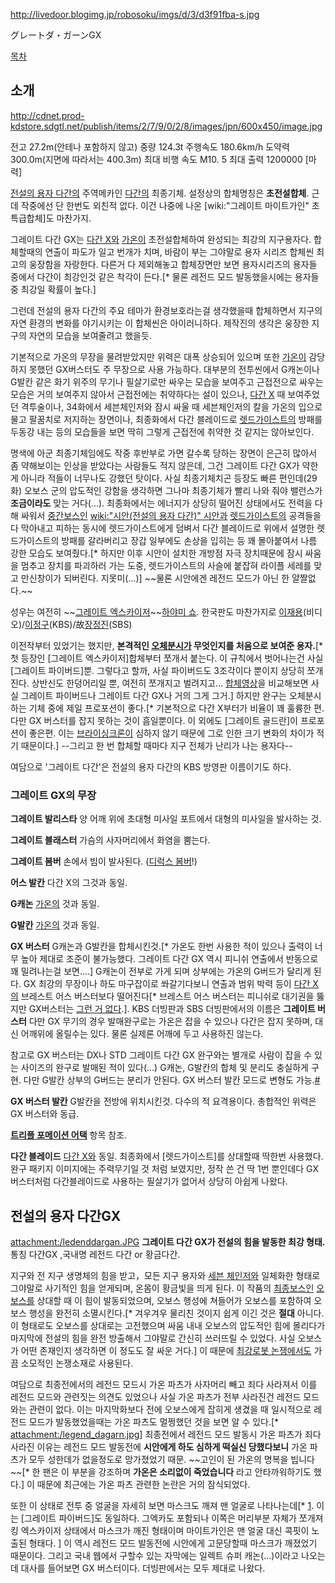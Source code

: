 http://livedoor.blogimg.jp/robosoku/imgs/d/3/d3f91fba-s.jpg

グレートダ・ガーンGX

{{{#!html
<iframe width="420" height="315" src="//www.youtube.com/embed/SnvkM27QuAo" frameborder="0" allowfullscreen></iframe>}}}

[[목차]]

== 소개 ==
http://cdnet.prod-kdstore.sdgtl.net/publish/items/2/7/9/0/2/8/images/jpn/600x450/image.jpg

전고 27.2m(안테나 포함하지 않고) 
중량 124.3t 
주행속도 180.6km/h 
도약력 300.0m(지면에 따라서는 400.3m) 
최대 비행 속도 M10. 5 
최대 출력 1200000 [마력]

[[전설의 용자 다간]]의 주역메카인 [[다간]]의 최종기체. 설정상의 합체명칭은 '''초전설합체'''. 근데 작중에선 단 한번도 외친적 없다. 이건 나중에 나온 [wiki:"그레이트 마이트가인" 초특급합체]도 마찬가지.

그레이트 다간 GX는 [[다간 X]]와 [[가온]]이 초전설합체하여 완성되는 최강의 지구용자다. 합체할때의 연출이 파도가 일고 번개가 치며, 바람이 부는 그야말로 용자 시리즈 합체씬 최고의 웅장함을 자랑한다. 다른거 다 제외해놓고 합체장면만 보면 용자시리즈의 용자들 중에서 다간이 최강인것 같은 착각이 든다.[* 물론 레전드 모드 발동했을시에는 용자들 중 최강일 확률이 높다.] 

그런데 전설의 용자 다간의 주요 테마가 환경보호라는걸 생각했을때 합체하면서 지구의 자연 환경의 변화를 야기시키는 이 합체씬은 아이러니하다. 제작진의 생각은 웅장한 지구의 자연의 모습을 보여줄려고 했을듯. 

기본적으로 가온의 무장을 물려받았지만 위력은 대폭 상승되어 있으며 또한 [[가온]]이 감당하지 못했던 GX버스터도 주 무장으로 사용 가능하다. 대부분의 전투씬에서 G캐논이나 G발칸 같은 화기 위주의 무기나 필살기로만 싸우는 모습을 보여주고 근접전으로 싸우는 모습은 거의 보여주지 않아서 근접전에는 취약하다는 설이 있으나, [[다간 X]] 때 보여주었던 격투술이나, 34화에서 세븐체인저와 잠시 싸울 때 세븐체인저의 칼을 가온의 입으로 물고 팔꿈치로 저지하는 장면이나, 최종화에서 다간 블레이드로 [[렛드가이스트]]의 방패를 두동강 내는 등의 모습들을 보면 딱히 그렇게 근접전에 취약한 것 같지는 않아보인다.


명색에 아군 최종기체임에도 작중 후반부로 가면 갈수록 당하는 장면이 은근히 많아서 좀 약해보이는 인상을 받았다는 사람들도 적지 않은데, 그건 그레이트 다간 GX가 약한 게 아니라 적들이 너무나도 강했던 탓이다. 사실 최종기체치곤 등장도 빠른 편인데(29화) 오보스 군의 압도적인 강함을 생각하면 그나마 최종기체가 빨리 나와 줘야 밸런스가 '''조금이라도''' 맞는 거다(…). 최종화에서는 에너지가 상당히 떨어진 상태에서도 전력을 다해 싸워서 [[중간보스]]인 [[wiki:"시안(전설의 용자 다간)" 시안]]과 [[렛드가이스트]]의 공격들을 다 막아내고 피하는 동시에 렛드가이스트에게 덤벼서 다간 블레이드로 위에서 설명한 렛드가이스트의 방패를 갈라버리고 장갑 일부에도 손상을 입히는 등 꽤 몰아붙여서 나름 강한 모습도 보여줬다.[* 하지만 이후 시안이 설치한 개방점 자극 장치때문에 잠시 싸움을 멈추고 장치를 파괴하러 가는 도중, 렛드가이스트의 사슬에 붙잡혀 라이플 세레를 맞고 만신창이가 되버린다. 지못미(...)] ~~물론 시안에겐 레전드 모드가 아닌 한 얄짤없다.~~

성우는 여전히 ~~[[그레이트 엑스카이저]]~~[[하야미 쇼]]. 한국판도 마찬가지로 [[이재용]](비디오)/[[이정구]](KBS)/故[[장정진]](SBS)

이전작부터 있었기는 했지만, '''본격적인 [[오체분시]]가 무엇인지를 처음으로 보여준 용자.'''[* 첫 등장인 [그레이트 엑스카이저]합체부터 쪼개서 붙는다. 이 규칙에서 벗어나는건 사실 [그레이트 파이버드]뿐. 그렇다고 할까, 사실 파이버드도 3조각이다 뿐이지 상당히 쪼개진다. 상반신도 한덩어리일 뿐, 여전히 쪼개지고 벌려지고… [http://www.youtube.com/watch?v=HsIXqI9950s 합체영상]을 비교해보면 사실 그레이트 파이버드나 그레이트 다간 GX나 거의 그게 그거.] 하지만 완구는 오체분시하는 기체 중에 제일 프로포션이 좋다.[* 기본적으로 다간 X부터가 비율이 꽤 훌륭한 편. 다만 GX 버스터를 잡지 못하는 것이 흠일뿐이다. 이 외에도 [그레이트 골드란]이 프로포션이 좋은편. 이는 [[브라이싱크론]]이 심하지 않기 때문에 그로 인한 크기 변화의 차이가 적기 때문이다.] --그리고 한 번 합체할 때마다 지구 전체가 난리가 나는 용자다--

여담으로 '그레이트 다간'은 전설의 용자 다간의 KBS 방영판 이름이기도 하다.

=== 그레이트 GX의 무장 ===
'''그레이트 발리스타'''
양 어깨 위에 초대형 미사일 포트에서 대형의 미사일을 발사하는 것.

'''그레이트 블래스터'''
가슴의 사자머리에서 화염을 뿜는다.

'''그레이트 봄버'''
손에서 빔이 발사된다. ([[디럭스 봄버]]!)

'''어스 발칸'''
다간 X의 그것과 동일.

'''G캐논'''
[[가온]]의 것과 동일.

'''G발칸'''
[[가온]]의 것과 동일.

{{{#!html
<iframe width="420" height="315" src="//www.youtube.com/embed/q9Yfhw1eXc0" frameborder="0" allowfullscreen></iframe>}}}

'''GX 버스터'''
G캐논과 G발칸을 합체시킨것.[* 가온도 한번 사용한 적이 있으나 출력이 너무 높아 제대로 조준이 불가능했다. 그레이트 다간 GX 역시 피니쉬 연출에서 반동으로 꽤 밀려나는걸 보면....] G캐논이 전부로 가게 되며 상부에는 가온의 G버드가 달리게 된다. GX 최강의 무장이나 하도 마구잡이로 쏴갈기다보니 연출과 범위 박력 등이 [[다간 X]]의 브레스트 어스 버스터보다 떨어진다[* 브레스트 어스 버스터는 피니쉬로 대기권을 뚫지만 GX버스터는 [[그런 거 없다]].]. KBS 더빙판과 SBS 더빙판에서의 이름은 '''그레이트 버스터''' 다만 GX 무기의 경우 발매완구로는 가온은 잡을 수 있으나 다간은 잡지 못하며, 대신 어깨위에 올릴수는 있다. 물론 실제론 어깨에 두고 사용하진 않는다.

참고로 GX 버스터는 DX나 STD 그레이트 다간 GX 완구와는 별개로 사람이 잡을 수 있는 사이즈의 완구로 발매된 적이 있다(...) G캐논, G발칸의 합체 및 분리도 충실하게 구현. 다만 G발칸 상부의 G버드는 분리가 안된다. GX 버스터 발칸 모드로 변형도 가능.[http://blog.naver.com/esoem?Redirect=Log&logNo=50032306230 #]

'''GX 버스터 발칸'''
G발칸을 전방에 위치시킨것. 다수의 적 요격용이다. 총합적인 위력은 GX 버스터와 동급.

'''[[트리플 포메이션 어택]]'''
항목 참조.

'''다간 블레이드'''
[[다간 X]]와 동일. 최종화에서 [렛드가이스트]를 상대할때 딱한번 사용했다. 완구 패키지 이미지에는 주력무기일 것 처럼 보였지만, 정작 쓴 건 딱 1번 뿐인데다 GX버스터처럼 다간블레이드로 사용하는 필살기가 없어서 상당히 아쉽게 나왔다.

== 전설의 용자 다간GX ==
attachment:/ledenddargan.JPG
'''그레이트 다간 GX가 전설의 힘을 발동한 최강 형태.'''통칭 다간GX ,국내명 레전드 다간 or 황금다간.

지구와 전 지구 생명체의 힘을 받고，모든 지구 용자와 [[세븐 체인저]]와 일체화한 형태로 그야말로 사기적인 힘을 얻게되며, 온몸이 황금빛을 띄게 된다. 이 작품의 [[최종보스]]인 [[오보스]]를 상대할 때 이 힘이 발동되었으며, 오보스 행성에 쳐들어가 오보스를 포함하여 오보스 행성을 완전히 소멸시킨다.[* 겨우겨우 물리친 것이지 쉽게 이긴 것은 '''절대''' 아니다. 이 형태로도 오보스를 상대로는 고전했으며 싸움 내내 오보스의 압도적인 힘에 몰리다가 마지막에 전설의 힘을 완전 방출해서 그야말로 간신히 쓰러뜨릴 수 있었다. 사실 오보스가 어떤 존재인지 생각하면 이 정도도 잘 싸운 거다.] 이 때문에 [[최강로봇 논쟁]]에서도 가끔 소모적인 논쟁소재로 사용된다. 

여담으로 최종전에서의 레전드 모드시 가온 파츠가 사자머리 빼고 죄다 사라져서 이를 레전드 모드와 관련짓는 의견도 있었으나 사실 가온 파츠가 전부 사라진건 레전드 모드와는 관련이 없다. 이는 마지막화보다 전에 오보스에게 잡히게 생겼을 때 일시적으로 레전드 모드가 발동했었을때는 가온 파츠도 멀쩡했던 것을 보면 알 수 있다.[* attachment:/legend_dagarn.jpg] 최종전에서 레전드 모드 발동시 가온 파츠가 죄다 사라진 이유는 레전드 모드 발동전에 '''시안에게 하도 심하게 떡실신 당했다보니''' 가온 파츠가 모두 성한데가 없을정도로 망가졌었기 때문. ~~고인이 된 가온의 명복을 빕니다~~[* 한 팬은 이 부분을 강조하며 '''가온은 소리없이 죽었습니다''' 라고 안타까워하기도 했다.] 이 때문에 최근에는 가온 파츠 관련한 논란은 거의 잠식되었다.

또한 이 상태로 전투 중 얼굴을 자세히 보면 마스크도 깨져 맨 얼굴로 나타나는데[* [attachment:/2015-02-27_09.43.26.jpg]. 이는 [그레이트 파이버드]도 동일하다. 그엑카도 포함되나 이쪽은 머리부분 자체가 쪼개져 킹 엑스카이저 상태에서 마스크가 깨진 형태이며 마이트가인은 맨 얼굴 대신 콕핏이 노출된 형태다. ] 이 역시 레전드 모드 발동전에 시안에게 고문당할때 마스크가 깨졌었기 때문이다. 그리고 국내 웹에서 구할수 있는 자막에는 일렉트 슈퍼 캐논(...)이라고 나오는데 대사를 들어보면 GX 버스터이다. 더빙판에서는 모두 제대로 나왔다.

